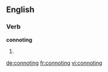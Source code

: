 
==English==

===Verb===
'''connoting'''

# {{present participle of|connote}}

[[de:connoting]]
[[fr:connoting]]
[[vi:connoting]]